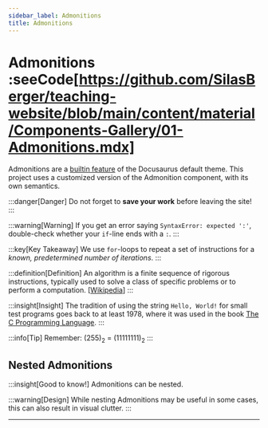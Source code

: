 ```yaml
---
sidebar_label: Admonitions
title: Admonitions
---
```


# Admonitions :seeCode[https://github.com/SilasBerger/teaching-website/blob/main/content/material/Components-Gallery/01-Admonitions.mdx]
Admonitions are a [builtin feature](https://docusaurus.io/docs/markdown-features/admonition) of the Docusaurus default theme. This project uses a customized version of
the Admonition component, with its own semantics.

:::danger[Danger]
Do not forget to **save your work** before leaving the site!
:::

:::warning[Warning]
If you get an error saying `SyntaxError: expected ':'`, double-check whether your `if`-line ends with a `:`.
:::

:::key[Key Takeaway]
We use `for`-loops to repeat a set of instructions for a _known, predetermined number of iterations_.
:::

:::definition[Definition]
An algorithm is a finite sequence of rigorous instructions, typically used to solve a class of specific problems or to
perform a computation. [[Wikipedia](https://en.wikipedia.org/wiki/Algorithm)]
:::

:::insight[Insight]
The tradition of using the string `Hello, World!` for small test programs goes back to at least 1978, where it was used
in the book [The C Programming Language](https://en.wikipedia.org/wiki/The_C_Programming_Language).
:::

:::info[Tip]
Remember: (255)<sub>2</sub> = (11111111)<sub>2</sub>
:::

## Nested Admonitions
:::insight[Good to know!]
Admonitions can be nested.

:::warning[Design]
While nesting Admonitions may be useful in some cases, this can also result in visual clutter.
:::

---
